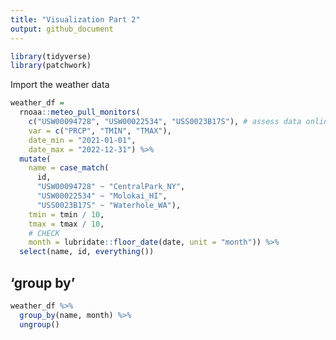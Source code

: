 ```yaml
---
title: "Visualization Part 2"
output: github_document
---
```


```r
library(tidyverse)
library(patchwork)

```

Import the weather data

```r
weather_df = 
  rnoaa::meteo_pull_monitors(
    c("USW00094728", "USW00022534", "USS0023B17S"), # assess data online allowed by rnoaa package
    var = c("PRCP", "TMIN", "TMAX"), 
    date_min = "2021-01-01",
    date_max = "2022-12-31") %>%
  mutate(
    name = case_match(
      id, 
      "USW00094728" ~ "CentralPark_NY", 
      "USW00022534" ~ "Molokai_HI",
      "USS0023B17S" ~ "Waterhole_WA"),
    tmin = tmin / 10,
    tmax = tmax / 10, 
    # CHECK
    month = lubridate::floor_date(date, unit = "month")) %>% 
  select(name, id, everything())
```


## 'group by'

```r
weather_df %>% 
  group_by(name, month) %>%
  ungroup()

```